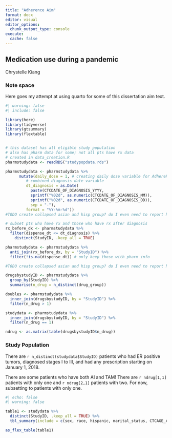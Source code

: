 ```yaml
---
title: "Adherence Aim"
format: docx
editor: visual
editor_options: 
  chunk_output_type: console
execute:
  cache: false  
---
```


## Medication use during a pandemic

Chrystelle Kiang

### Note space

Here goes my attempt at using quarto for some of this dissertation aim text.

```r
#| warning: false
#| include: false

library(here) 
library(tidyverse)
library(gtsummary)
library(flextable)


# this dataset has all eligible study population 
# also has pharm data for some; not all pts have rx data
# created in data_creation.R 
pharmstudydata <- readRDS("studypopdata.rds")

pharmstudydata <- pharmstudydata %>%
      mutate(daily_dose = 1, # creating daily dose variable for AdhereR
         # combined diagnosis date variable 
         dt_diagnosis = as.Date(
           paste(CTCDATE_OF_DIAGNOSIS_YYYY,
           sprintf("%02d", as.numeric(CTCDATE_OF_DIAGNOSIS_MM)),
           sprintf("%02d", as.numeric(CTCDATE_OF_DIAGNOSIS_DD)),
           sep = "-"),
         format = "%Y-%m-%d"))
#TODO create collapsed asian and hisp group? do I even need to report hisp?

# subset pts who have rx and those who have rx after diagnosis
rx_before_dx <- pharmstudydata %>%
  filter(dispense_dt <= dt_diagnosis) %>%
    distinct(StudyID, .keep_all = TRUE)

pharmstudydata <- pharmstudydata %>% 
  anti_join(rx_before_dx, by = "StudyID") %>%
  filter(!is.na(dispense_dt)) # only keep those with pharm info

#TODO create collapsed asian and hisp group? do I even need to report hisp?

drugsbystudyID <- pharmstudydata %>%
  group_by(StudyID) %>%
  summarise(n_drug = n_distinct(drug_group)) 

doubles <- pharmstudydata %>%
  inner_join(drugsbystudyID, by = "StudyID") %>%
  filter(n_drug > 1)

studydata <- pharmstudydata %>% 
  inner_join(drugsbystudyID, by = "StudyID") %>%
  filter(n_drug == 1)

ndrug <- as.matrix(table(drugsbystudyID$n_drug))
```

### Study Population

There are `r n_distinct(studydata$StudyID)` patients who had ER positive tumors, diagnosed stages I to III, and had any prescription starting on January 1, 2018.

There are some patients who have both AI and TAM! There are `r ndrug[1,1]` patients with only one and `r ndrug[2,1]` patients with two. For now, subsetting to patients with only one.

```r
#| echo: false
#| warning: false

table1 <- studydata %>% 
  distinct(StudyID, .keep_all = TRUE) %>%
  tbl_summary(include = c(sex, race, hispanic, marital_status, CTCAGE_AT_DIAGNOSIS, CTCDATE_OF_DIAGNOSIS_YYYY, laterality, stage_summary, estrogen_receptor, reporting_source), sort = list(c(sex,race) ~ "frequency"))

as_flex_table(table1)
```

#### 
